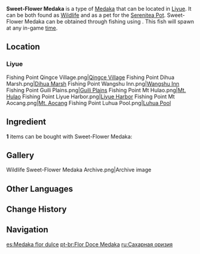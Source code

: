 {{About|the fish|the [[furnishing]]|Ornamental Sweet-Flower Medaka}}
{{Item Infobox
|id           = 131002
|image        = Item Sweet-Flower Medaka.png
|type         = Fish
|invCategory  = Materials
|lbFamily     = Fish
|lbGroup      = Medaka
|lbType       = Wildlife
|location     = [[Liyue]]
|rarity       = 3
|description  = A lively, energetic fish famous for its petal-shaped tail.<br />It might be because this fish has a sweet tooth, but every bone in its body seems to serve as an antenna to seek out sweet treats. Following this absolute ideology, they swim through every creek and river in [[Teyvat]] in search of tasty sweets. True egalitarians, they will never reject any morsel, and certainly not because there's a hook attached. Have bait, will bite, as they say.<br />Beginner friendly.
|source1      = [[Fishing]]
}}
'''Sweet-Flower Medaka''' is a type of [[Medaka]] that can be located in [[Liyue]]. It can be both found as [[Wildlife]] and as a pet for the [[Serenitea Pot]]. Sweet-Flower Medaka can be obtained through fishing using {{Item|Fruit Paste Bait|20}}. This fish will spawn at any in-game [[time]].

==Location==
{{Main|Fishing Points}}
===Liyue===
<gallery hideaddbutton="true" captionalign="center">
Fishing Point Qingce Village.png|[[Qingce Village]]
Fishing Point Dihua Marsh.png|[[Dihua Marsh]]
Fishing Point Wangshu Inn.png|[[Wangshu Inn]]
Fishing Point Guili Plains.png|[[Guili Plains]]
Fishing Point Mt Hulao.png|[[Mt. Hulao]]
Fishing Point Liyue Harbor.png|[[Liyue Harbor]]
Fishing Point Mt Aocang.png|[[Mt. Aocang]]
Fishing Point Luhua Pool.png|[[Luhua Pool]]
</gallery>

==Ingredient==
'''1''' items can be bought with Sweet-Flower Medaka:
{{Shop/Header|currency=Fish}}
{{Shop|Wishmaker|{{Card|Medaka|20}}{{Card|Sweet-Flower Medaka|20}}{{Card|Betta|20}}{{Card|Brown Shirakodai|20}}|1}}
{{Shop/Footer}}

==Gallery==
<gallery hideaddbutton="true" captionalign="center">
Wildlife Sweet-Flower Medaka Archive.png|Archive image
</gallery>

==Other Languages==
{{Other Languages
|en      = Sweet-Flower Medaka
|zhs     = 甜甜花鳉
|zhs_rm  = Tiántián Huājiāng
|zht     = 甜甜花鱂
|zht_rm  = Tiántián Huājiāng
|zh_tl   = Sweet Guppy
|ja      = スイートグッピー
|ja_rm   = Suiito Guppii
|ja_tl   = Sweet Guppy
|ko      = 달콤달콤 구피
|ko_rm   = Dalkom-dalkom Gupi
|ko_tl   = Sweet Guppy
|es      = Medaka flor dulce
|es_tl   = Sweet Flower Medaka
|fr      = Médaka sucrant
|fr_tl   = Sweetening Medaka
|ru      = Сахарная оризия
|ru_tl   = 
|th      = Sweet-Flower Medaka
|vi      = Cá Khổng Tước Ngọt
|vi_tl   = 
|de      = Zuckerblumen-Medaka
|de_tl   = Sugar-Flower Medaka
|id      = Sweet-Flower Medaka
|pt      = Flor Doce Medaka
|pt_tl   = 
}}

==Change History==
{{Change History|2.1}}

==Navigation==
{{Material Navbox|type=Fishing Materials|state=collapsed}}
{{Wildlife Navbox}}

[[es:Medaka flor dulce]]
[[pt-br:Flor Doce Medaka]]
[[ru:Сахарная оризия]]